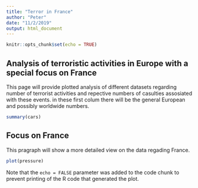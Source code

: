 ```yaml
---
title: "Terror in France"
author: "Peter"
date: "11/2/2019"
output: html_document
---
```


```r
knitr::opts_chunk$set(echo = TRUE)
```

## Analysis of terroristic activities in Europe with a special focus on France

This page will provide plotted analysis of different datasets regarding number of terrorist activities and repective numbers of casulties assosiated with these events.
in these first colum there will be the general European and possibly worldwide numbers.

```r
summary(cars)
```

## Focus on France

This pragraph will show a more detailed view on the data regading France.

```r
plot(pressure)
```

Note that the `echo = FALSE` parameter was added to the code chunk to prevent printing of the R code that generated the plot.
